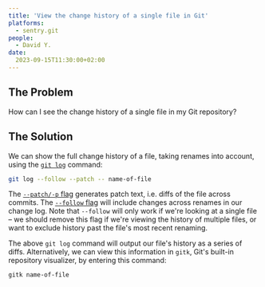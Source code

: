 ```yaml
---
title: 'View the change history of a single file in Git'
platforms: 
  - sentry.git
people: 
  - David Y.
date: 
  2023-09-15T11:30:00+02:00
---
```


## The Problem

How can I see the change history of a single file in my Git repository?

## The Solution

We can show the full change history of a file, taking renames into account, using the [`git log`](https://git-scm.com/docs/git-log) command:

```bash
git log --follow --patch -- name-of-file
```

The [`--patch/-p` flag](https://git-scm.com/docs/git-log#Documentation/git-log.txt--p) generates patch text, i.e. diffs of the file across commits. The [`--follow` flag](https://git-scm.com/docs/git-log#Documentation/git-log.txt---follow) will include changes across renames in our change log. Note that `--follow` will only work if we're looking at a single file – we should remove this flag if we're viewing the history of multiple files, or want to exclude history past the file's most recent renaming.

The above `git log` command will output our file's history as a series of diffs. Alternatively, we can view this information in `gitk`, Git's built-in repository visualizer, by entering this command:

```bash
gitk name-of-file
```
